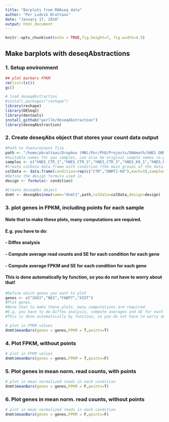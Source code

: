 ```yaml
---
title: "Barplots from RNAseq data"
author: "Per Ludvik Brattaas"
date: "January 17, 2018"
output: html_document
---
```


```r
knitr::opts_chunk$set(echo = TRUE,fig.height=7, fig.width=4.5)
```

## Make barplots with deseqAbstractions

### 1. Setup environment
```r
## plot markers FPKM
rm(list=ls())
gc()

# load deseqAbstraction
#install.packages("reshape")
library(reshape)
library(DESeq2)
library(devtools)
install_github("perllb/deseqAbstraction")
library(deseqAbstraction)
```

### 2. Create deseqAbs object that stores your count data output
```r
#Path to featureCount file
path <- "/home/pbrattaas/Dropbox (MN)/Per/PhD/Projects/DNAmeth/hNES DNMT1 KO/RNAseq/PairedParam/Quant/hg38.NCBI.genesBestRefSeq.exon.primary.s2.txt" 
#Suitable names for you samples, can also be original sample names (e.g. 107,108..112 etc)
samples <- c("hNES_CTR_1","hNES_CTR_2","hNES_CTR_3","hNES_KO_1","hNES_KO_2","hNES_KO_3")
#Create colData data.frame with condition (the main groups of the data), and samples. These are minimum requirements for colData
colData <- data.frame(condition=rep(c("CTR","DNMT1-KO"),each=3),samples=samples)
#Define the design formula used in
design <- formula(~ condition)

#Create deseqAbs object
dnmt <- deseqAbs$new(name="dnmt1",path,colData=colData,design=design)
```

### 3. plot genes in FPKM, including points for each sample
#### Note that to make these plots, many computations are required. 
#### E.g. you have to do:
#### - Diffex analysis
#### - Compute average read counts and SE for each condition for each gene
#### - Compute average FPKM and SE for each condition for each gene
#### This is done automatically by function, so you do not have to worry about that!

```r
#Define which genes you want to plot
genes <- c("SOX2","NES","FABP7","XIST")
#Plot genes.
#Note that to make these plots, many computations are required. 
#E.g. you have to do Diffex analysis, compute averages and SE for each condition for each gene etc.. 
#This is done automatically by function, so you do not have to worry about that!

# plot in FPKM values
dnmt$meanBars(genes = genes,FPKM = T,points=T)
```

### 4. Plot FPKM, without points
```r
# plot in FPKM values
dnmt$meanBars(genes = genes,FPKM = T,points=F)
```

### 5. Plot genes in mean norm. read counts, with points
```r
# plot in mean normalized reads in each condition
dnmt$meanBars(genes = genes,FPKM = F,points=T)
```

### 6. Plot genes in mean norm. read counts, without points
```r
# plot in mean normalized reads in each condition
dnmt$meanBars(genes = genes,FPKM = F,points=F)
```
